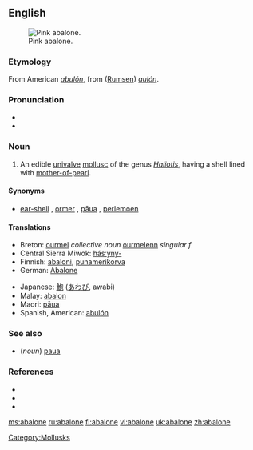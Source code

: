 {{was wotd|2006|December|30}}
==English==
[[Image:Pinkabalone_300.jpg|thumb|right|Pink abalone.]]
===Etymology===
From American {{S.}} ''[[abulón]]'', from {{Ohlo.}} ([[Rumsen]]) ''[[aulón]]''.

===Pronunciation===
* {{IPA|/æbəˈləʊni/}}
* {{audio|en-us-abalone.ogg|Audio (US)}}

===Noun===
{{en-noun}}
# {{context|US|Australia|zoology}} An edible [[univalve]] [[mollusc]] of the genus ''[[Haliotis]]'', having a shell lined with [[mother-of-pearl]].

====Synonyms====
* [[ear-shell]] {{italbrac|UK}}, [[ormer]] {{italbrac|Guernsey}}, [[pāua]] {{italbrac|NZ}}, [[perlemoen]] {{italbrac|S Afr}}

====Translations====
{{trans-top|edible univalve mollusc}}
*Breton: [[ourmel]] ''collective noun'' [[ourmelenn]] ''singular f''
*Central Sierra Miwok: [[hásˑyny-]]
*Finnish: [[abaloni]], [[punamerikorva]]
*German: [[Abalone]]
{{trans-mid}}
*Japanese: [[鮑]] ([[あわび]], awabi)
*Malay: [[abalon]]
*Maori: [[pāua]]
*Spanish, American: [[abulón]]
{{trans-bottom}}

===See also===
* (''noun'') [[paua]]

===References===
{{wikisource1911Enc|Abalone}}
{{pedialite|Abalone}}
* {{R:American Heritage 2000|abalone}}
* {{R:Dictionary.com|abalone}}
* {{R:WordNet 2003|abalone}}

[[Category:Mollusks]]

[[ms:abalone]]
[[ru:abalone]]
[[fi:abalone]]
[[vi:abalone]]
[[uk:abalone]]
[[zh:abalone]]